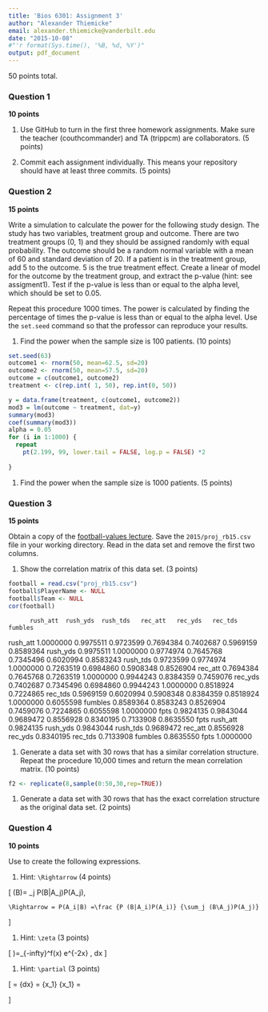 ```yaml
---
title: 'Bios 6301: Assignment 3'
author: "Alexander Thiemicke"
email: alexander.thiemicke@vanderbilt.edu
date: "2015-10-08"
#"'r format(Sys.time(), '%B, %d, %Y')"
output: pdf_document
---
```




50 points total.





### Question 1 ###

**10 points**

1. Use GitHub to turn in the first three homework assignments. Make sure the teacher (couthcommander) and TA (trippcm) are collaborators. (5 points)

1. Commit each assignment individually.  This means your repository should have at least three commits. (5 points)

### Question 2 ###

**15 points**

Write a simulation to calculate the power for the following study
design.  The study has two variables, treatment group and outcome.
There are two treatment groups (0, 1) and they should be assigned
randomly with equal probability.  The outcome should be a random normal
variable with a mean of 60 and standard deviation of 20.  If a patient
is in the treatment group, add 5 to the outcome.  5 is the true
treatment effect.  Create a linear of model for the outcome by the
treatment group, and extract the p-value (hint: see assigment1).
Test if the p-value is less than or equal to the alpha level, which
should be set to 0.05.

Repeat this procedure 1000 times. The power is calculated by finding
the percentage of times the p-value is less than or equal to the alpha
level.  Use the `set.seed` command so that the professor can reproduce
your results.

1. Find the power when the sample size is 100 patients. (10 points)

```r
set.seed(63)
outcome1 <- rnorm(50, mean=62.5, sd=20)
outcome2 <- rnorm(50, mean=57.5, sd=20)
outcome = c(outcome1, outcome2)
treatment <- c(rep.int( 1, 50), rep.int(0, 50))

y = data.frame(treatment, c(outcome1, outcome2))
mod3 = lm(outcome ~ treatment, dat=y)
summary(mod3)
coef(summary(mod3))
alpha = 0.05
for (i in 1:1000) {
  repeat 
    pt(2.199, 99, lower.tail = FALSE, log.p = FALSE) *2
  
}


```



1. Find the power when the sample size is 1000 patients. (5 points)

### Question 3 ###

**15 points**

Obtain a copy of the [football-values lecture](https://github.com/couthcommander/football-values).
Save the `2015/proj_rb15.csv` file in your working directory.  Read
in the data set and remove the first two columns.

1. Show the correlation matrix of this data set. (3 points)

```r
football = read.csv("proj_rb15.csv")
football$PlayerName <- NULL
football$Team <- NULL
cor(football)

```
          rush_att  rush_yds  rush_tds   rec_att   rec_yds   rec_tds   fumbles
rush_att 1.0000000 0.9975511 0.9723599 0.7694384 0.7402687 0.5969159 0.8589364
rush_yds 0.9975511 1.0000000 0.9774974 0.7645768 0.7345496 0.6020994 0.8583243
rush_tds 0.9723599 0.9774974 1.0000000 0.7263519 0.6984860 0.5908348 0.8526904
rec_att  0.7694384 0.7645768 0.7263519 1.0000000 0.9944243 0.8384359 0.7459076
rec_yds  0.7402687 0.7345496 0.6984860 0.9944243 1.0000000 0.8518924 0.7224865
rec_tds  0.5969159 0.6020994 0.5908348 0.8384359 0.8518924 1.0000000 0.6055598
fumbles  0.8589364 0.8583243 0.8526904 0.7459076 0.7224865 0.6055598 1.0000000
fpts     0.9824135 0.9843044 0.9689472 0.8556928 0.8340195 0.7133908 0.8635550
              fpts
rush_att 0.9824135
rush_yds 0.9843044
rush_tds 0.9689472
rec_att  0.8556928
rec_yds  0.8340195
rec_tds  0.7133908
fumbles  0.8635550
fpts     1.0000000

1. Generate a data set with 30 rows that has a similar correlation
structure.  Repeat the procedure 10,000 times and return the mean
correlation matrix. (10 points)

```r
f2 <- replicate(8,sample(0:50,30,rep=TRUE))


```



1. Generate a data set with 30 rows that has the exact correlation
structure as the original data set. (2 points)

### Question 4 ###

**10 points**

Use \LaTeX to create the following expressions.

1. Hint: `\Rightarrow` (4 points)


\[
\P(B)= \sum_j P(B|A_j)P(A_j),

    \Rightarrow = P(A_i|B) =\frac {P (B|A_i)P(A_i)} {\sum_j (B\A_j)P(A_j)} 

\]





1. Hint: `\zeta` (3 points)

\[
\f\^(\zeta)=\int_{-infty}^\infty f(x) e^{-2\pi x\zeta} \, dx
\]   

1. Hint: `\partial` (3 points)

\[
\J= \frac {df} {dx} = \frac {\partial f} {\partial x_1} \ldots\frac {\partial f} {\partial x_1} = \begin{bmatrix}
\frac {\partial f_1} {\partial x_1} & \cdots & \frac {\partial f_1} {\partial x_n} \\ \vdots & \ddots & \vdots \\
\frac {\partial f_m} {\partial x_1}& \cdots & \frac {\partial f_m} {\partial x_n}


\end {bmatrix}
\]
